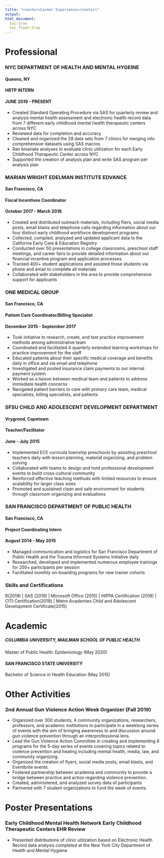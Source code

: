 ```yaml
---
title: "<center>Career Experience</center>"
output: 
html_document:
  toc:true
  toc_float:true
---
```


# Professional
### NYC DEPARTMENT OF HEALTH AND MENTAL HYGEINE 
#### Queens, NY
#### HRTP INTERN 
#### JUNE 2019 - PRESENT
*	Created Standard Operating Procedure via SAS for quarterly review and analysis mental health assessment and electronic health record data from 7 different early childhood mental health therapeutic centers across NYC
*	Reviewed data for completion and accuracy 
*	Cleaned and organized the 28 data sets from 7 clinics for merging into comprehensive datasets using SAS macros 
*	Ran bivariate analyses to evaluate clinic utilization for each Early Childhood Therapeutic Center across NYC
*	Supported the creation of analysis plan and write SAS program per analysis plan

### MARIAN WRIGHT EDELMAN INSTITUTE EDVANCE
#### San Francisco, CA
#### Fiscal Incentives Coordinator
#### October 2017 - March 2018
*	Created and distributed outreach materials, including fliers, social media posts, email blasts and telephone calls regarding information about our four distinct early childhood workforce development programs 
*	Collected, compiled, analyzed and updated applicant data to the California Early Care & Education Registry
*	Conducted over 50 presentations in college classrooms, preschool staff meetings, and career fairs to provide detailed information about our financial incentive program and application processes
*	Tracked 400+ student applications and assisted those students via phone and email to complete all materials
*	Collaborated with stakeholders in the area to provide comprehensive support for applicants 

### ONE MEDICAL GROUP
#### San Francisco, CA
#### Patient Care Coordinator/Billing Specialist 
#### December 2015 - September 2017
*	Took initiative to research, create, and test practice improvement methods among administrative team
*	Coordinated and facilitated 4 quarterly extended learning workshops for practice improvement for the staff 
*	Educated patients about their specific medical coverage and benefits daily in office and via email and telephone
*	Investigated and posted insurance claim payments to our internal payment system
*	Worked as a liaison between medical team and patients to address immediate health concerns
*	Navigated patient barriers to care with primary care team, medical specialists, billing specialists, and patients

### SFSU CHILD AND ADOLESCENT DEVELOPMENT DEPARTMENT 
#### Vrygrond, Capetown 
#### Teacher/Facilitator 
#### June - July 2015
*	Implemented ECE curricula township preschools by assisting preschool teachers daily with lesson planning, material organizing, and problem solving
*	Collaborated with teams to design and hold professional development events to build cross-cultural community
*	Reinforced effective teaching methods with limited resources to ensure scalability for larger class sizes
*	Promoted and sustained clean and safe environment for students through classroom organizing and evaluations
	
### SAN FRANCISCO DEPARTMENT OF PUBLIC HEALTH	
#### San Francisco, CA
#### Project Coordinating Intern 
#### August 2014 - May 2015
*	Managed communication and logistics for San Francisco Department of Public Health and the Trauma Informed Systems Initiative daily
*	Researched, developed and implemented numerous employee trainings for 250+ participants per session
*	Facilitated monthly on-boarding programs for new trainer cohorts

### Skills and Certifications
R(2019) | SAS (2019) | Microsoft Office (2015) | HIPPA Certification (2018) | CITI Certification(2018) | Metro Academies Child and Adolescent Development Certificate(2015)

# Academic

##### COLUMBIA UNIVERSITY, MAILMAN SCHOOL OF PUBLIC HEALTH
Master of Public Health: Epidemiology (May 2020)  

#### SAN FRANCISCO STATE UNIVERSITY 
Bachelor of Science in Health Education (May 2015) 

# Other Activities 
### 2nd Annual Gun Violence Action Week Organizer (Fall 2019) 
* Organized over 300 students, 4 community organizations, researchers, professors, and academic institutions to participate in a weeklong series of events with the aim of bringing awareness to and discussion around gun violence prevention through an interprofessional lens.
* Lead the Gun Violence Action Committee in creating and implementing 8 programs for the 5-day series of events covering topics related to violence prevention and healing including mental health, media, law, and community organizing.
* Organized the creation of flyers, social media posts, email blasts, and Eventbrite events.
* Fostered partnership between academia and community to provide a bridge between practice and action regarding violence prevention.
* Created, administered, and analyzed survey data of participants
* Partnered with 7 student organizations to fund the week of events.

# Poster Presentations
### Early Childhood Mental Health Network Early Childhood Therapeutic Centers EHR Review
* Presented distributions of clinic utilization based on Electronic Health Record data analysis completed at the New York City Department of Health and Mental Hygiene 